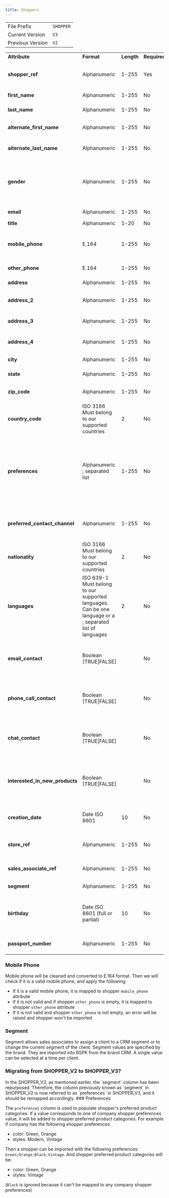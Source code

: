 ```yaml
---
title: Shoppers
---
```


<table>
  <tbody>
    <tr>
      <td>File Prefix</td>
      <td>
        <code>SHOPPER</code>
      </td>
    </tr>
    <tr>
      <td>Current Version</td>
      <td>
        <code>V3</code>
      </td>
    </tr>
    <tr>
      <td>Previous Version</td>
      <td>
        <code>V2</code>
      </td>
    </tr>
  </tbody>
</table>

<table>
  <tbody>
    <tr>
      <td><strong>Attribute</strong></td>
      <td><strong>Format</strong></td>
      <td><strong>Length</strong></td>
      <td><strong>Required</strong></td>
      <td><strong>Description</strong></td>
      <td><strong>Example</strong></td>
    </tr>
    <tr>
      <td><strong>shopper_ref</strong></td>
      <td>Alphanumeric</td>
      <td>1-255</td>
      <td>Yes</td>
      <td>Unique shopper reference descriptor</td>
      <td>103495</td>
    </tr>
    <tr>
      <td><strong>first_name</strong></td>
      <td>Alphanumeric</td>
      <td>1-255</td>
      <td>No</td>
      <td>Shopper first name</td>
      <td>Marie</td>
    </tr>
    <tr>
      <td><strong>last_name</strong></td>
      <td>Alphanumeric</td>
      <td>1-255</td>
      <td>No</td>
      <td>Shopper last name</td>
      <td>Curie</td>
    </tr>
    <tr>
      <td><strong>alternate_first_name</strong></td>
      <td>Alphanumeric</td>
      <td>1-255</td>
      <td>No</td>
      <td>Shopper other first name</td>
      <td>Maria Salomea</td>
    </tr>
    <tr>
      <td><strong>alternate_last_name</strong></td>
      <td>Alphanumeric</td>
      <td>1-255</td>
      <td>No</td>
      <td>Shopper other last name</td>
      <td>Sklodowska</td>
    </tr>
    <tr>
      <td><strong>gender</strong></td>
      <td>Alphanumeric</td>
      <td>1-255</td>
      <td>No</td>
      <td>Gender of the client, being: M = Male or F = Female or NB = Non-binary</td>
      <td>F</td>
    </tr>
    <tr>
      <td><strong>email</strong></td>
      <td>Alphanumeric</td>
      <td>1-255</td>
      <td>No</td>
      <td>Shopper email</td>
      <td>marie_curie@email.com</td>
    </tr>
    <tr>
      <td><strong>title</strong></td>
      <td>Alphanumeric</td>
      <td>1-20</td>
      <td>No</td>
      <td>Shopper title</td>
      <td>Mr.</td>
    </tr>
    <tr>
      <td><strong>mobile_phone</strong></td>
      <td>E.164</td>
      <td>1-255</td>
      <td>No</td>
      <td>Shopper mobile phone. Must be unique per shopper</td>
      <td>+14155551212</td>
    </tr>
    <tr>
      <td><strong>other_phone</strong></td>
      <td>E.164</td>
      <td>1-255</td>
      <td>No</td>
      <td>Shopper other phone</td>
      <td>+14155551213</td>
    </tr>
    <tr>
      <td><strong>address</strong></td>
      <td>Alphanumeric</td>
      <td>1-255</td>
      <td>No</td>
      <td>Shopper address</td>
      <td>2nd Street</td>
    </tr>
    <tr>
      <td><strong>address_2</strong></td>
      <td>Alphanumeric</td>
      <td>1-255</td>
      <td>No</td>
      <td>Shopper address follow up</td>
      <td>Appartment 3</td>
    </tr>
    <tr>
      <td><strong>address_3</strong></td>
      <td>Alphanumeric</td>
      <td>1-255</td>
      <td>No</td>
      <td>Shopper address follow up</td>
      <td>Lotissement Vert</td>
    </tr>
    <tr>
      <td><strong>address_4</strong></td>
      <td>Alphanumeric</td>
      <td>1-255</td>
      <td>No</td>
      <td>Shopper address follow up</td>
      <td>PO Box #123</td>
    </tr>
    <tr>
      <td><strong>city</strong></td>
      <td>Alphanumeric</td>
      <td>1-255</td>
      <td>No</td>
      <td>Shopper address city</td>
      <td>Paris</td>
    </tr>
    <tr>
      <td><strong>state</strong></td>
      <td>Alphanumeric</td>
      <td>1-255</td>
      <td>No</td>
      <td>Shopper address state</td>
      <td>Ile-de-France</td>
    </tr>
    <tr>
      <td><strong>zip_code</strong></td>
      <td>Alphanumeric</td>
      <td>1-255</td>
      <td>No</td>
      <td>Shopper address zip code</td>
      <td>75002</td>
    </tr>
    <tr>
      <td><strong>country_code</strong></td>
      <td>ISO 3166 Must belong to our supported countries</td>
      <td>2</td>
      <td>No</td>
      <td>Shopper address country code</td>
      <td>FR</td>
    </tr>
    <tr>
      <td><strong>preferences</strong></td>
      <td>Alphanumeric ; separated list</td>
      <td>1-255</td>
      <td>No</td>
      <td>Shopper preferred product categories. Must belong to the company "shopper preferences", as explained below</td>
      <td>Young Professional; Lawyer</td>
    </tr>
    <tr>
      <td><strong>preferred_contact_channel</strong></td>
      <td>Alphanumeric</td>
      <td>1-255</td>
      <td>No</td>
      <td>Valid entries are chat, email, line, whatsapp, wechat, call</td>
      <td>whatsapp</td>
    </tr>
    <tr>
      <td><strong>nationality</strong></td>
      <td>ISO 3166 Must belong to our supported countries</td>
      <td>2</td>
      <td>No</td>
      <td>Shopper nationality</td>
      <td>GB</td>
    </tr>
    <tr>
      <td><strong>languages</strong></td>
      <td>ISO 639-1 Must belong to our supported languages. Can be one language or a ; separated list of languages</td>
      <td>2</td>
      <td>No</td>
      <td>Language(s) spoken by shopper</td>
      <td>fr</td>
    </tr>
    <tr>
      <td><strong>email_contact</strong></td>
      <td>Boolean [TRUE|FALSE]</td>
      <td></td>
      <td>No</td>
      <td>Define if shopper gave their agreement to be contacted by email</td>
      <td>TRUE</td>
    </tr>
    <tr>
      <td><strong>phone_call_contact</strong></td>
      <td>Boolean [TRUE|FALSE]</td>
      <td></td>
      <td>No</td>
      <td>Define if shopper gave their agreement to be contacted by phone call</td>
      <td>FALSE</td>
    </tr>
    <tr>
      <td><strong>chat_contact</strong></td>
      <td>Boolean [TRUE|FALSE]</td>
      <td></td>
      <td>No</td>
      <td>Define if shopper gave their agreement to be contacted by chat</td>
      <td>TRUE</td>
    </tr>
    <tr>
      <td><strong>interested_in_new_products</strong></td>
      <td>Boolean [TRUE|FALSE]</td>
      <td></td>
      <td>No</td>
      <td>Define if shopper is interested in receiving messages about new products</td>
      <td>TRUE</td>
    </tr>
    <tr>
      <td><strong>creation_date</strong></td>
      <td>Date ISO 8601</td>
      <td>10</td>
      <td>No</td>
      <td>Date when the shopper record was created</td>
      <td>2022-01-17</td>
    </tr>
    <tr>
      <td><strong>store_ref</strong></td>
      <td>Alphanumeric</td>
      <td>1-255</td>
      <td>No</td>
      <td>Shopper record was created at this store</td>
      <td>STORE-1</td>
    </tr>
    <tr>
      <td><strong>sales_associate_ref</strong></td>
      <td>Alphanumeric</td>
      <td>1-255</td>
      <td>No</td>
      <td>Shopper's current associate</td>
      <td>SALES_ASSOCIATE-1</td>
    </tr>
    <tr>
      <td><strong>segment</strong></td>
      <td>Alphanumeric</td>
      <td>1-255</td>
      <td>No</td>
      <td>Shopper's segment</td>
      <td>VIP</td>
    </tr>
    <tr>
      <td><strong>birthday</strong></td>
      <td>Date ISO 8601 (full or partial)</td>
      <td>10</td>
      <td>No</td>
      <td>Shopper's birthday full date (YYYY-MM-DD) or partial (MM-DD)</td>
      <td>1980-07-23</td>
    </tr>
    <tr>
      <td><strong>passport_number</strong></td>
      <td>Alphanumeric</td>
      <td>1-255</td>
      <td>No</td>
      <td>Shopper's passport number</td>
      <td>WWO7288834</td>
    </tr>
  </tbody>
</table>

### Mobile Phone

Mobile phone will be cleaned and converted to E.164 format. Then we will check if it is a valid mobile phone, and apply the following:
- If it is a valid mobile phone, it is mapped to shopper `mobile_phone` attribute
- If it is not valid and if shopper `other_phone` is empty, it is mapped to shopper `other_phone` attribute
- If it is not valid and shopper `other_phone` is not empty, an error will be raised and shopper won't be imported

### Segment

Segment allows sales associates to assign a client to a CRM segment or to change the current segment of the client. Segment values are specified by the brand. They are imported into BSPK from the brand CRM. A single value can be selected at a time per client.

### Migrating from SHOPPER_V2 to SHOPPER_V3?

<Warning>
In the SHOPPER_V3, as mentioned earlier, the `segment` column has been repurposed.
Therefore, the column previously known as `segment` in SHOPPER_V2 is now referred to as `preferences` in SHOPPER_V3, and it should be remapped accordingly.
</Warning>
### Preferences

The `preferences` column is used to populate shopper's preferred product categories. If a value corresponds to one of company shopper preferences value, it will be added to shopper preferred product categories. For example if company has the following shopper preferences:

- color: Green, Orange
- styles: Modern, Vintage

Then a shopper can be imported with the following preferences: `Green;Orange;Black;Vintage`. And shopper preferred product categories will be:
- color: Green, Orange
- styles: Vintage

(`Black` is ignored because it can't be mapped to any company shopper preferences)
